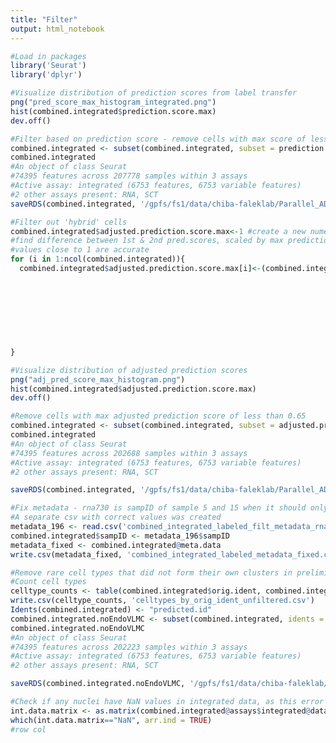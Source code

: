 ```yaml
---
title: "Filter"
output: html_notebook
---
```


```r
#Load in packages
library('Seurat')
library('dplyr')

#Visualize distribution of prediction scores from label transfer
png("pred_score_max_histogram_integrated.png")
hist(combined.integrated$prediction.score.max) 
dev.off()

#Filter based on prediction score - remove cells with max score of less than 0.5
combined.integrated <- subset(combined.integrated, subset = prediction.score.max > 0.5)
combined.integrated
#An object of class Seurat 
#74395 features across 207778 samples within 3 assays 
#Active assay: integrated (6753 features, 6753 variable features)
#2 other assays present: RNA, SCT
saveRDS(combined.integrated, '/gpfs/fs1/data/chiba-faleklab/Parallel_ADRC_RNA_final/objects/combined_integrated_labeled_integrated.rds')

#Filter out 'hybrid' cells
combined.integrated$adjusted.prediction.score.max<-1 #create a new numeric column
#find difference between 1st & 2nd pred.scores, scaled by max prediction score per each cell.
#values close to 1 are accurate
for (i in 1:ncol(combined.integrated)){
  combined.integrated$adjusted.prediction.score.max[i]<-(combined.integrated$prediction.score.max[i] - sort(c(combined.integrated$prediction.score.Astro[i],
                                                                                                              combined.integrated$prediction.score.Endo[i],
                                                                                                              combined.integrated$prediction.score.Inh[i],
                                                                                                              combined.integrated$prediction.score.Exc[i],
                                                                                                              combined.integrated$prediction.score.Oligo[i],
                                                                                                              combined.integrated$prediction.score.Micro[i],
                                                                                                              combined.integrated$prediction.score.OPC[i],
                                                                                                              combined.integrated$prediction.score.VLMC[i]),
                                                                                                            decreasing = TRUE)[2])/combined.integrated$prediction.score.max[i]
} 

#Visualize distribution of adjusted prediction scores
png("adj_pred_score_max_histogram.png")
hist(combined.integrated$adjusted.prediction.score.max) 
dev.off()

#Remove cells with max adjusted prediction score of less than 0.65
combined.integrated <- subset(combined.integrated, subset = adjusted.prediction.score.max > 0.65)
combined.integrated
#An object of class Seurat 
#74395 features across 202688 samples within 3 assays 
#Active assay: integrated (6753 features, 6753 variable features)
#2 other assays present: RNA, SCT

saveRDS(combined.integrated, '/gpfs/fs1/data/chiba-faleklab/Parallel_ADRC_RNA_final/objects/combined_integrated_labeled_filt.rds')

#Fix metadata - rna730 is sampID of sample 5 and 15 when it should only be sample 15. rna196 is missing and needs to replace rna730 as sampID for sample 5
#A separate csv with correct values was created
metadata_196 <- read.csv('combined_integrated_labeled_filt_metadata_rna196.csv')
combined.integrated$sampID <- metadata_196$sampID
metadata_fixed <- combined.integrated@meta.data
write.csv(metadata_fixed, 'combined_integrated_labeled_metadata_fixed.csv')

#Remove rare cell types that did not form their own clusters in preliminary UMAP analysis (endo & VLMC)
#Count cell types
celltype_counts <- table(combined.integrated$orig.ident, combined.integrated$predicted.id)
write.csv(celltype_counts, 'celltypes_by_orig_ident_unfiltered.csv')
Idents(combined.integrated) <- "predicted.id"
combined.integrated.noEndoVLMC <- subset(combined.integrated, idents = c("Astro", "Exc", "Inh", "Micro", "Oligo", "OPC"))
combined.integrated.noEndoVLMC
#An object of class Seurat
#74395 features across 202223 samples within 3 assays
#Active assay: integrated (6753 features, 6753 variable features)
#2 other assays present: RNA, SCT

saveRDS(combined.integrated.noEndoVLMC, '/gpfs/fs1/data/chiba-faleklab/Parallel_ADRC_RNA_final/objects/combined_integrated_labeled_filt_noEndoVLMC.rds')

#Check if any nuclei have NaN values in integrated data, as this error can occur for large datasets - none found
int.data.matrix <- as.matrix(combined.integrated@assays$integrated@data) #needed to do which() with characters
which(int.data.matrix=="NaN", arr.ind = TRUE) 
#row col
```

